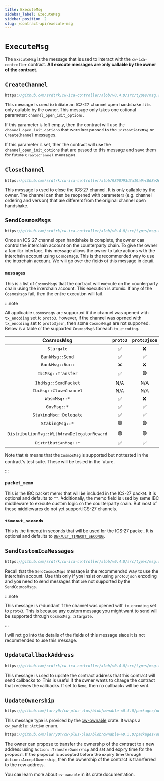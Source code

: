 ```yaml
---
title: ExecuteMsg
sidebar_label: ExecuteMsg
sidebar_position: 2
slug: /contract-api/execute-msg
---
```


# `ExecuteMsg`

The `ExecuteMsg` is the message that is used to interact with the `cw-ica-controller` contract.
**All execute messages are only callable by the owner of the contract.**

## `CreateChannel`

```rust reference
https://github.com/srdtrk/cw-ica-controller/blob/v0.4.0/src/types/msg.rs#L27-L37
```

This message is used to initiate an ICS-27 channel open handshake. It is only callable by the owner.
This message only takes one optional parameter: `channel_open_init_options`.

If this parameter is left empty, then the contract will use the `channel_open_init_options` that were last
passed to the `InstantiateMsg` or `CreateChannel` messages.

If this parameter is set, then the contract will use the `channel_open_init_options` that are passed to this
message and save them for future `CreateChannel` messages.

## `CloseChannel`

```rust reference
https://github.com/srdtrk/cw-ica-controller/blob/9890793d3a19a9ec068e26627ec99ec48b3b9d92/src/types/msg.rs#L38-L39
```

This message is used to close the ICS-27 channel. It is only callable by the owner.
The channel can then be reopened with parameters (e.g. channel ordering and version) that are different from the
original channel open handshake.

## `SendCosmosMsgs`

```rust reference
https://github.com/srdtrk/cw-ica-controller/blob/v0.4.0/src/types/msg.rs#L38-L52
```

Once an ICS-27 channel open handshake is complete, the owner can control the interchain account on the counterparty
chain. To give the owner a familiar interface, this message allows the owner to take actions with the interchain
account using `CosmosMsg`s. This is the recommended way to use the interchain account. We will go over the fields of
this message in detail.

### `messages`

This is a list of `CosmosMsg`s that the contract will execute on the counterparty chain using the interchain account.
This execution is atomic. If any of the `CosmosMsg`s fail, then the entire execution will fail.

:::note

All applicable `CosmosMsg`s are supported if the channel was opened with `tx_encoding` set to `proto3`.
However, if the channel was opened with `tx_encoding` set to `proto3json`, then some `CosmosMsg`s are not supported.
Below is a table of the supported `CosmosMsg`s for each `tx_encoding`.

|                **CosmosMsg**               | `proto3` | `proto3json` |
|:------------------------------------------:|:--------:|:------------:|
|                 `Stargate`                 |     ✅    |       ❌      |
|               `BankMsg::Send`              |     ✅    |       ✅      |
|               `BankMsg::Burn`              |     ❌    |       ❌      |
|             `IbcMsg::Transfer`             |     ✅    |       🟢      |
|            `IbcMsg::SendPacket`            |    N/A   |      N/A     |
|           `IbcMsg::CloseChannel`           |    N/A   |      N/A     |
|                `WasmMsg::*`                |     ✅    |       ❌      |
|                 `GovMsg::*`                |     ✅    |       ✅      |
|           `StakingMsg::Delegate`           |     ✅    |       ✅      |
|               `StakingMsg::*`              |     🟢    |       🟢      |
| `DistributionMsg::WithdrawDelegatorReward` |     🟢    |       🟢      |
|            `DistributionMsg::*`            |     ✅    |       ✅      |

Note that `🟢` means that the `CosmosMsg` is supported but not tested in the contract's test suite.
These will be tested in the future.

:::

### `packet_memo`

This is the IBC packet memo that will be included in the ICS-27 packet. It is optional and defaults to `""`.
Additionally, the memo field is used by some IBC middleware to execute custom logic on the counterparty chain.
But most of these middlewares do not yet support ICS-27 channels.

### `timeout_seconds`

This is the timeout in seconds that will be used for the ICS-27 packet. It is optional and defaults to [`DEFAULT_TIMEOUT_SECONDS`](https://github.com/srdtrk/cw-ica-controller/blob/v0.4.0/src/ibc/types/packet.rs#L15-L16).

## `SendCustomIcaMessages`

```rust reference
https://github.com/srdtrk/cw-ica-controller/blob/v0.4.0/src/types/msg.rs#L53-L89
```

Recall that the `SendCosmosMsgs` message is the recommended way to use the interchain account. Use this only if you
insist on using `proto3json` encoding and you need to send messages that are not supported by the `SendCosmosMsgs`.

:::note

This message is redundant if the channel was opened with `tx_encoding` set to `proto3`. This is because any custom
message you might want to send will be supported through `CosmosMsg::Stargate`.

:::

I will not go into the details of the fields of this message since it is not recommended to use this message.

## `UpdateCallbackAddress`

```rust reference
https://github.com/srdtrk/cw-ica-controller/blob/v0.4.0/src/types/msg.rs#L90-L95
```

This message is used to update the contract address that this contract will send callbacks to.
This is useful if the owner wants to change the contract that receives the callbacks.
If set to `None`, then no callbacks will be sent.

## `UpdateOwnership`

```rust reference
https://github.com/larry0x/cw-plus-plus/blob/ownable-v0.5.0/packages/ownable/derive/src/lib.rs#L86-L90
```

This message type is provided by the [cw-ownable](https://crates.io/crates/cw-ownable) crate. It wraps a
`cw_ownable::Action` enum.

```rust reference
https://github.com/larry0x/cw-plus-plus/blob/ownable-v0.5.0/packages/ownable/src/lib.rs#L31-L57
```

The owner can propose to transfer the ownership of the contract to a new address using `Action::TransferOwnership` and
set and expiry time for the proposal. If the proposal is accepted before the expiry time through
`Action::AcceptOwnership`, then the ownership of the contract is transferred to the new address.

You can learn more about `cw-ownable` in its crate documentation.
